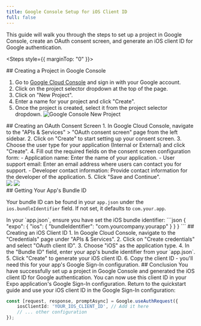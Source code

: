 ```yaml
---
title: Google Console Setup for iOS Client ID
full: false
---
```



This guide will walk you through the steps to set up a project in Google Console, create an OAuth consent screen, and generate an iOS client ID for Google authentication.

<Steps style={{ marginTop: "0" }}>

<Step>
## Creating a Project in Google Console

1. Go to [Google Cloud Console](https://console.cloud.google.com/) and sign in with your Google account.
2. Click on the project selector dropdown at the top of the page.
3. Click on "New Project".
4. Enter a name for your project and click "Create".
5. Once the project is created, select it from the project selector dropdown.
![Google Console New Project](/images/new-project.png)
</Step>

<Step>
## Creating an OAuth Consent Screen
1. In Google Cloud Console, navigate to the "APIs & Services" > "OAuth consent screen" page from the left sidebar.
2. Click on "Create" to start setting up your consent screen.
3. Choose the user type for your application (Internal or External) and click "Create".
4. Fill out the required fields on the consent screen configuration form:
    - Application name: Enter the name of your application.
    - User support email: Enter an email address where users can contact you for support.
    - Developer contact information: Provide contact information for the developer of the application.
5. Click "Save and Continue".

<div style={{ display: 'flex', gap: '10px' }}>
  <img src="/images/oauth-consent-1.png" style={{ width: '300px' }} />
  <img src="/images/oauth-consent-2.png" style={{ width: '500px', height: '400px' }} />
</div>

</Step>

<Step>
## Getting Your App's Bundle ID

Your bundle ID can be found in your `app.json` under the `ios.bundleIdentifier` field. If not set, it defaults to `com.your.app`.

<CollapsibleCallout type="info" title="Setting Bundle ID">
In your `app.json`, ensure you have set the iOS bundle identifier:
```json
{
  "expo": {
    "ios": {
      "bundleIdentifier": "com.yourcompany.yourapp"
    }
  }
}
```
</CollapsibleCallout>
</Step>

<Step>
## Creating an iOS Client ID
1. In Google Cloud Console, navigate to the "Credentials" page under "APIs & Services".
2. Click on "Create credentials" and select "OAuth client ID".
3. Choose "iOS" as the application type.
4. In the "Bundle ID" field, enter your app's bundle identifier from your `app.json`.
5. Click "Create" to generate your iOS client ID.
6. Copy the client ID - you'll need this for your app's Google Sign-In configuration.
</Step>

<Step>
## Conclusion
You have successfully set up a project in Google Console and generated the iOS client ID for Google authentication. You can now use this client ID in your Expo application's Google Sign-In configuration.

<CollapsibleCallout type="tip" title="Next Steps">
Return to the quickstart guide and use your iOS client ID in the Google Sign-In configuration:

```typescript
const [request, response, promptAsync] = Google.useAuthRequest({
    iosClientId: 'YOUR_IOS_CLIENT_ID', // Add it here
    // ... other configuration
});
```
</CollapsibleCallout>
</Step>

</Steps>